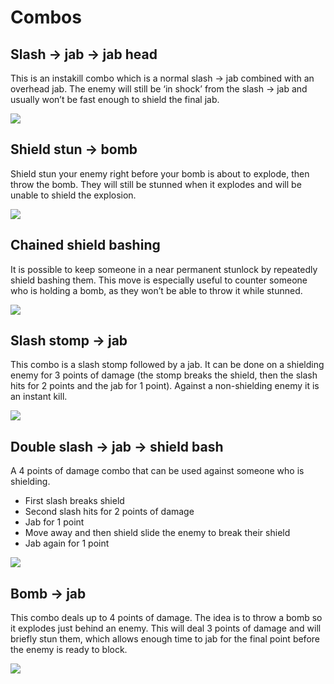 # Combos

## Slash → jab → jab head

This is an instakill combo which is a normal slash → jab combined with an overhead jab. The enemy will still be ‘in shock’ from the slash → jab and usually won't be fast enough to shield the final jab.

![](http://i.giphy.com/l0Exf2CgQMS4p4N7q.gif)

## Shield stun → bomb

Shield stun your enemy right before your bomb is about to explode, then throw the bomb. They will still be stunned when it explodes and will be unable to shield the explosion.

![](http://i.giphy.com/26xBQ8Z0ViAzhPpv2.gif)

## Chained shield bashing

It is possible to keep someone in a near permanent stunlock by repeatedly shield bashing them. This move is especially useful to counter someone who is holding a bomb, as they won't be able to throw it while stunned.

![](http://i.giphy.com/26gsaUJ1MV0Cs2rWo.gif)

## Slash stomp → jab

This combo is a slash stomp followed by a jab. It can be done on a shielding enemy for 3 points of damage (the stomp breaks the shield, then the slash hits for 2 points and the jab for 1 point).
Against a non-shielding enemy it is an instant kill.

![](http://i.giphy.com/l0ExeMYKhKTKCTapy.gif)

## Double slash → jab → shield bash

A 4 points of damage combo that can be used against someone who is shielding.

* First slash breaks shield
* Second slash hits for 2 points of damage
* Jab for 1 point
* Move away and then shield slide the enemy to break their shield
* Jab again for 1 point

![](http://i.giphy.com/l0Exea2BaWxOVfbUI.gif)

## Bomb → jab

This combo deals up to 4 points of damage. The idea is to throw a bomb so it explodes just behind an enemy. This will deal 3 points of damage and will briefly stun them, which allows enough time to jab for the final point before the enemy is ready to block.

![](http://i.giphy.com/xUPGcEL5zjfcrSBzO0.gif)
